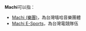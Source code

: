 '''Machi'''可以指：

*[[Machi_(樂團)|Machi (樂團)]]，為台灣嘻哈音樂團體
*[[Machi_E-Sports|Machi E-Sports]]，為台灣電競隊伍

{{disambig|cat=非中文名称消歧义}}
